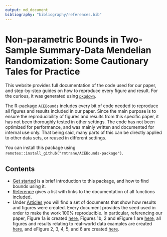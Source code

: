 ```yaml
---
output: md_document
bibliography: "bibliography/references.bib"
---
```


# Non-parametric Bounds in Two-Sample Summary-Data Mendelian Randomization: Some Cautionary Tales for Practice

This website provides full documentation of the code used for our paper, and step-by-step guides on how to reproduce every figure and result. For the curious, it was generated using [`pkgdown`](https://pkgdown.r-lib.org). 

The R-package `ACEBounds` includes every bit of code needed to reproduce all figures and results included in our paper. Since the main purpose is to ensure the reproducibility of figures and results from this specific paper, it has not been thoroughly tested in other settings. The code has not been optimized for performance, and was mainly written and documented for internal use only. That being said, many parts of this can be directly applied to other data sets, or reused in different settings. 

You can install this package using `remotes::install_github("rmtrane/ACEBounds-package")`. 

## Contents

* [Get started](articles/ACEBounds.html) is a brief introduction to this package, and how to find bounds using it.
* [Reference](reference/index.html) gives a list with links to the documentation of all functions included.
* Under [Articles](articles/index.html) you will find a set of documents that show how results and figures were created. Every document provides the seed used in order to make the work 100% reproducible. In particular, referencing our paper, Figure 1a is created [here](articles/bounds_from_bivaraite.html), Figures 1b, 2 and eFigure 1 are [here](articles/bounds_from_trivariate.html), all figures and results relating to real-world data examples are created [here](articles/example_analysis.html), and eFigure 2, 3, 4, 5, and 6 are created [here](articles/multiple_IVs.html). 

<!-- # Recap of Paper -->

<!-- ## Introduction -->

<!-- Non-parametric bounds of the Average Causal Effect (ACE) are intriguing for several reasons. Getting bounds on the ACE with no further assumptions other than what is embedded in the IV model is very appealing in particular as such assumptions often limit the structure of unmeasured confounders. By definition, assumptions about unmeasured confounders cannot be checked, and it is therefore desirable to avoid such.  -->

<!-- We will see how we can find nonparametric bounds in different practical settings, and how they unfortunately often lead to rather results from which a disappointing amount of insights can be gained.  -->

<!-- ## Motivation -->

<!-- Many have considered this approach in the past. @swanson_partial_2018 provide a nice overview of different bounds derived from different sets of assumptions. Arguably the weakest set of assumptions result in what is known as the Balke-Pearl bounds, first presented in @balke_nonparametric_1993.  -->

<!-- The same set of bounds can be obtained using a geometric approach as presented by @ramsahai_causal_2012. We will rely on this work as it provides a very general approach to finding bounds. This allows us to obtain bounds in a setting where we do not have observations of $(X,Y,Z)$, but rather observations of $(X,Z)$ and $(Y,Z)$ from two different data sources. (We will refer to the former as the one-sample setting, and the latter as the two-sample setting.) This is relevant today in many mendelian randomization (MR) analyses that have a natural desire to take advantage of the large databases readily available. In that vein, it is also of interest to further consider bounds obtained using IVs with three levels. Outside of @ramsahai_causal_2012, most work has been done using binary IVs in the one-sample setting. -->

<!-- ## Width of Two-Sample Bounds -->

<!-- One nice result for bounds obtained from one-sample data tells us that the width will never exceed $1$. This is important since bounds with width greater than $1$ will always include $0$, the null effect, which means direction of the ATE cannot be determined. Unfortunately, two-sample bounds can be as large as $2$. Particularly, for two-sample MR studies, most bounds are in fact close to or exceeding $1$.  -->

<!-- ## Improving Bounds from Two-Sample Data -->

<!-- Since relatively large databases with two-sample data are already available, it seems worthwhile to explore if we can utilize these data in any way to improve the bounds we obtain. We considered two ways of doing so. -->

<!-- ### Multiple IVs -->

<!-- The simplest way of utilizing multiple IVs is by simply taking intersections of the individual intervals. We will see that in most scenarios, the width of an intersection interval is mainly driven by the strongest IV. In fact, if monotonicity is assumed, it can be shown that the lower and upper bounds are monotonically increasing and decreasing, respectively, as a function of the strength of the IV, all else being equal. This means that the intersection will be exactly the bounds of the strongest IV. We show through simulations that even when all else is not equal, the gain in the width of the intersection is miniscule compared to the best individual bounds. -->

<!-- ### Possible One-Sample Distributions -->

<!-- Since we know that the bounds obtained from one-sample data will always have length less than $1$, and generally be narrower than the two-sample bounds, one could ask what distributions of $(X,Y|Z)$ would be possible given the known distributions of $(X|Z)$, $(Y|Z)$, and assuming the IV model holds. Doing so, one can arrive at what can be thought of as a posterior distribution of the one-sample bounds. This enables us to draw a few different conclusions depending on the specific scenario: -->

<!-- * a one-sample study provides no further insights over the two-sample bounds -->
<!-- * a one-sample study might be very likely to tell us the direction of the effect -->
<!-- * a one-sample study might be very unlikely to tell us the direction of the effect -->


<!-- ## Results/Conclusions -->

<!-- * Bounds based on two-sample data are not very useful -- we need very, very strong IVs to be guaranteed any insights. -->
<!-- * Even when utilizing multiple IVs, two-sample data will in most cases (in our experience) not provide enough information to be useful. -->
<!-- * It seems the best use of two-sample data is to get a sense of what one might be able to get from a one-sample study design. This could be used to decide whether or not pursuing such data for a bound based analysis is worth the time. -->


<!-- ## References -->
